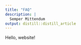 ```yaml
---
title: "FAQ"
description: | 
  Semper Mittendum
output: distill::distill_article
---
```


Hello, website! 